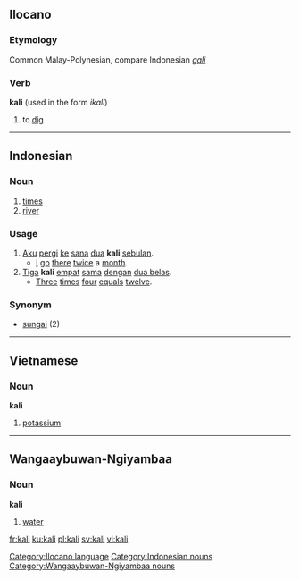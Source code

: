 ==Ilocano==
===Etymology===
Common Malay-Polynesian, compare Indonesian ''[[gali]]''
===Verb===
'''kali''' (used in the form ''ikali'')

# to [[dig]]

[[Category:Ilocano language]]

----

== Indonesian ==
===Noun===
# [[times]]
# [[river]]

=== Usage ===
# [[aku|Aku]] [[pergi]] [[ke]] [[sana]] [[dua]] '''kali''' [[bulan|sebulan]].
#* [[I]] [[go]] [[there]] [[twice]] a [[month]].
# [[tiga|Tiga]] '''kali''' [[empat]] [[sama]] [[dengan]] [[dua belas]].
#* [[three|Three]] [[times]] [[four]] [[equal]]s [[twelve]].

=== Synonym ===
* [[sungai]] (2)

[[Category:Indonesian nouns]]

----

== Vietnamese ==
=== Noun ===
'''kali'''
#[[potassium]]
----
==Wangaaybuwan-Ngiyambaa==
===Noun===
'''kali'''

# [[water]]
[[Category:Wangaaybuwan-Ngiyambaa nouns]]
[[fr:kali]]
[[ku:kali]]
[[pl:kali]]
[[sv:kali]]
[[vi:kali]]
